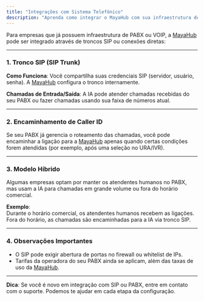 ```yaml
---
title: "Integrações com Sistema Telefônico"
description: "Aprenda como integrar o MayaHub com sua infraestrutura de PABX ou VOIP existente usando troncos SIP"
---
```


Para empresas que já possuem infraestrutura de PABX ou VOIP, a [MayaHub](http://mayahub.online) pode ser integrado através de troncos SIP ou conexões diretas:

---

### 1. **Tronco SIP (SIP Trunk)**

**Como Funciona**: Você compartilha suas credenciais SIP (servidor, usuário, senha). A [MayaHub](http://mayahub.online)  configura o tronco internamente.

**Chamadas de Entrada/Saída**: A IA pode atender chamadas recebidas do seu PABX ou fazer chamadas usando sua faixa de números atual.

---

### 2. **Encaminhamento de Caller ID**

Se seu PABX já gerencia o roteamento das chamadas, você pode encaminhar a ligação para a [MayaHub](http://mayahub.online) apenas quando certas condições forem atendidas (por exemplo, após uma seleção no URA/IVR).

---

### 3. **Modelo Híbrido**

Algumas empresas optam por manter os atendentes humanos no PABX, mas usam a IA para chamadas em grande volume ou fora do horário comercial.

**Exemplo**:\
Durante o horário comercial, os atendentes humanos recebem as ligações.\
Fora do horário, as chamadas são encaminhadas para a IA via tronco SIP.

---

### 4. **Observações Importantes**

- O SIP pode exigir abertura de portas no firewall ou whitelist de IPs.
- Tarifas da operadora do seu PABX ainda se aplicam, além das taxas de uso da [MayaHub](http://mayahub.online).

---

**Dica**: Se você é novo em integração com SIP ou PABX, entre em contato com o suporte. Podemos te ajudar em cada etapa da configuração.